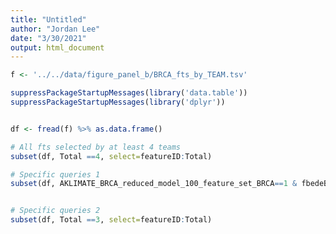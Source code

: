 ```yaml
---
title: "Untitled"
author: "Jordan Lee"
date: "3/30/2021"
output: html_document
---
```


```r
f <- '../../data/figure_panel_b/BRCA_fts_by_TEAM.tsv'
```

```r
suppressPackageStartupMessages(library('data.table'))
suppressPackageStartupMessages(library('dplyr'))


df <- fread(f) %>% as.data.frame()

# All fts selected by at least 4 teams
subset(df, Total ==4, select=featureID:Total)

# Specific queries 1
subset(df, AKLIMATE_BRCA_reduced_model_100_feature_set_BRCA==1 & fbedeBIC_BRCA==1, select=featureID:Total)


# Specific queries 2
subset(df, Total ==3, select=featureID:Total)

```


